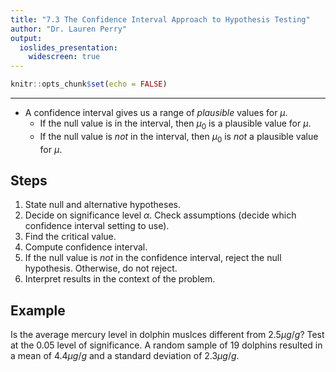 ---
title: "7.3 The Confidence Interval Approach to Hypothesis Testing"
author: "Dr. Lauren Perry"
output:
  ioslides_presentation: 
    widescreen: true
---

```{r setup, include=FALSE}
knitr::opts_chunk$set(echo = FALSE)
```

***

- A confidence interval gives us a range of *plausible* values for $\mu$. 
    - If the null value is in the interval, then $\mu_0$ is a plausible value for $\mu$. 
    - If the null value is *not* in the interval, then $\mu_0$ is *not* a plausible value for $\mu$. 
    
## Steps

1. State null and alternative hypotheses.
2. Decide on significance level $\alpha$. Check assumptions (decide which confidence interval setting to use).
3. Find the critical value. 
4. Compute confidence interval. 
5. If the null value is *not* in the confidence interval, reject the null hypothesis. Otherwise, do not reject.
6. Interpret results in the context of the problem. 

## Example

Is the average mercury level in dolphin muslces different from $2.5\mu g/g$? Test at the 0.05 level of significance. A random sample of $19$ dolphins resulted in a mean of $4.4 \mu g/g$ and a standard deviation of $2.3 \mu g/g$.